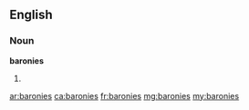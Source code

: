 ==English==

===Noun===
'''baronies'''

#{{plural of|barony}}

[[ar:baronies]]
[[ca:baronies]]
[[fr:baronies]]
[[mg:baronies]]
[[my:baronies]]